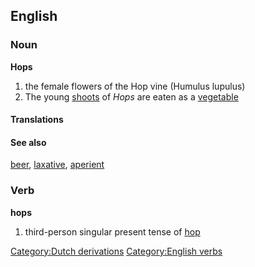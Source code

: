 ==English==
===Noun===
{{wikipedia}}
'''Hops'''
# the female flowers of the Hop vine (Humulus lupulus) 
#The young [[shoot]]s of ''Hops'' are eaten as a [[vegetable]]

[[Category:Dutch derivations]]

====Translations====

====See also ====
[[beer]], [[laxative]], [[aperient]]

===Verb===
[[Category:English verbs]]
'''hops'''
# third-person singular present tense of [[hop]]